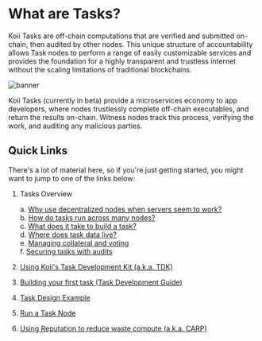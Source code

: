 
# What are Tasks?

<Description
  text="Trustless systems are essential for a stable internet. We're working to make
  them bigger and better."
/>

Koii Tasks are off-chain computations that are verified and submitted on-chain, then audited by other nodes. This unique structure of accountability allows Task nodes to perform a range of easily customizable services and provides the foundation for a highly transparent and trustless internet without the scaling limitations of traditional blockchains.

![banner](../img/image.png)
<p>Koii Tasks (currently in beta) provide a microservices economy to app developers, where nodes trustlessly complete off-chain executables, and return the results on-chain. Witness nodes track this process, verifying the work, and auditing any malicious parties.</p>

## Quick Links

There's a lot of material here, so if you're just getting started, you might want to jump to one of the links below:

1.  Tasks Overview

    a. [Why use decentralized nodes when servers seem to work?](nodes-vs-servers)<br/>
    b. [How do tasks run across many nodes?](gradual-consensus)<br/>
    c. [What does it take to build a task?](key-components)<br/>
    d. [Where does task data live?](runtime-environment)<br/>
    e. [Managing collateral and voting](staking-and-voting)<br/>
    f. [Securing tasks with audits](what-are-audits)
2. [Using Koii's Task Development Kit (a.k.a. TDK)](../task-development-guide/)
3. [Building your first task (Task Development Guide)](../task-development-guide/)
4. [Task Design Example ](../quote-of-the-day-example-task/google-doodle-task)
5. [Run a Task Node](../run-a-task-node)
6. [Using Reputation to reduce waste compute (a.k.a. CARP)](../using-reputation)

